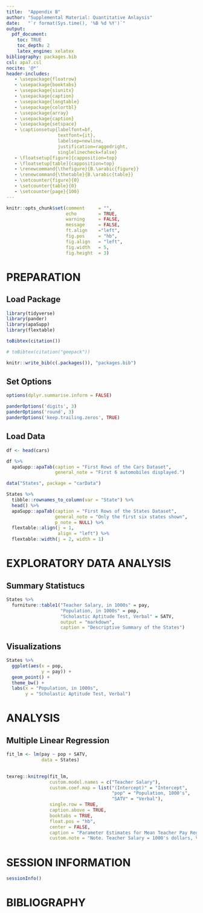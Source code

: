 ```yaml
---
title:  "Appendix B"
author: "Supplemental Material: Quantitative Anlaysis"
date:   "`r format(Sys.time(), '%B %d %Y')`"
output: 
  pdf_document:
    toc: TRUE
    toc_depth: 2
    latex_engine: xelatex
bibliography: packages.bib
csl: apa7.csl
nocite: '@*'
header-includes:
   - \usepackage{floatrow}
   - \usepackage{booktabs}
   - \usepackage{siunitx}
   - \usepackage{caption}
   - \usepackage{longtable}
   - \usepackage{colortbl}
   - \usepackage{array}
   - \usepackage{caption}
   - \usepackage{setspace}
   - \captionsetup{labelfont=bf, 
                   textfont={it}, 
                   labelsep=newline,
                   justification=raggedright, 
                   singlelinecheck=false}
   - \floatsetup[figure]{capposition=top}
   - \floatsetup[table]{capposition=top}
   - \renewcommand{\thefigure}{B.\arabic{figure}}
   - \renewcommand{\thetable}{B.\arabic{table}}
   - \setcounter{figure}{0}
   - \setcounter{table}{0}
   - \setcounter{page}{100}
---
```


\clearpage
\listoftables
\listoffigures
\clearpage

```r
knitr::opts_chunk$set(comment     = "",
                      echo        = TRUE,
                      warning     = FALSE, 
                      message     = FALSE,
                      ft.align    ="left",
                      fig.pos     = "hb",     
                      fig.align   = "left",   
                      fig.width   = 5,     
                      fig.height  = 3)  
```




# PREPARATION

## Load Package

```r
library(tidyverse)
library(pander)
library(apaSupp)
library(flextable)
```


```r
toBibtex(citation())

# toBibtex(citation("geepack"))
```

```r
knitr::write_bib(c(.packages()), "packages.bib")
```


## Set Options

```r
options(dplyr.summarise.inform = FALSE)

panderOptions('digits', 3)
panderOptions('round', 3)
panderOptions('keep.trailing.zeros', TRUE)
```


\clearpage

## Load Data

```r
df <- head(cars)
```



```r
df %>% 
  apaSupp::apaTab(caption = "First Rows of the Cars Dataset",
                  general_note = "First 6 automobiles displayed.") 
```

\clearpage



```r
data("States", package = "carData")
```



```r
States %>% 
  tibble::rownames_to_column(var = "State") %>% 
  head() %>% 
  apaSupp::apaTab(caption = "First Rows of the States Dataset",
                  general_note = "Only the first six states shown",
                  p_note = NULL) %>%
  flextable::align(j = 1,
                   align = "left") %>% 
  flextable::width(j = 2, width = 1)
```

\clearpage

# EXPLORATORY DATA ANALYSIS

## Summary Statistucs


```r
States %>% 
  furniture::table1("Teacher Salary, in 1000s" = pay,
                    "Population, in 1000s" = pop,
                    "Scholastic Aptitude Test, Verbal" = SATV,
                    output = "markdown",
                    caption = "Descriptive Summary of the States")
```

\clearpage

## Visualizations

```r
States %>% 
  ggplot(aes(x = pop,
             y = pay)) +
  geom_point() +
  theme_bw() +
  labs(x = "Population, in 1000s",
       y = "Scholastic Aptitude Test, Verbal")
```


\clearpage

# ANALYSIS

## Multiple Linear Regression

```r
fit_lm <- lm(pay ~ pop + SATV,
             data = States)
  
```

```r
texreg::knitreg(fit_lm,
                custom.model.names = c("Teacher Salary"),
                custom.coef.map = list("(Intercept)" = "Intercept",
                                       "pop" = "Population, 1000's",
                                       "SATV" = "Verbal"),
                single.row = TRUE,
                caption.above = TRUE,
                booktabs = TRUE,
                float.pos = "hb",
                center = FALSE,
                caption = "Parameter Estimates for Mean Teacher Pay Regression on Population and Verbal Scholastic Aptitude Test",
                custom.note = "Note. Teacher Salary = 1000's dollars, Verbal = state mean Verbal Scholastic Aptitude Test")
```


\clearpage

# SESSION INFORMATION

```r
sessionInfo()
```



\clearpage

# BIBLIOGRAPHY

\doublespacing



